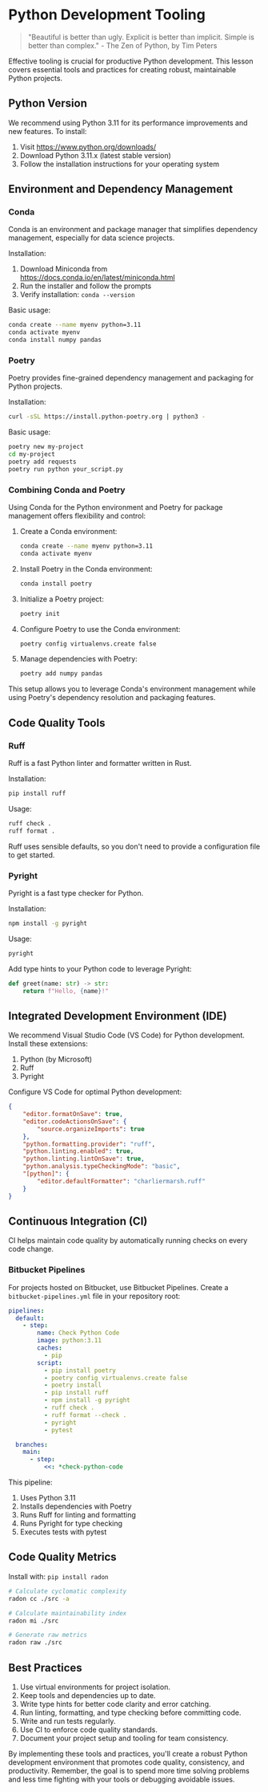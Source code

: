 # Python Development Tooling

> "Beautiful is better than ugly. Explicit is better than implicit. Simple is better than complex." - The Zen of Python, by Tim Peters

Effective tooling is crucial for productive Python development. This lesson covers essential tools and practices for creating robust, maintainable Python projects.

## Python Version

We recommend using Python 3.11 for its performance improvements and new features. To install:

1. Visit https://www.python.org/downloads/
2. Download Python 3.11.x (latest stable version)
3. Follow the installation instructions for your operating system

## Environment and Dependency Management

### Conda

Conda is an environment and package manager that simplifies dependency management, especially for data science projects.

Installation:
1. Download Miniconda from https://docs.conda.io/en/latest/miniconda.html
2. Run the installer and follow the prompts
3. Verify installation: `conda --version`

Basic usage:
```bash
conda create --name myenv python=3.11
conda activate myenv
conda install numpy pandas
```

### Poetry

Poetry provides fine-grained dependency management and packaging for Python projects.

Installation:
```bash
curl -sSL https://install.python-poetry.org | python3 -
```

Basic usage:
```bash
poetry new my-project
cd my-project
poetry add requests
poetry run python your_script.py
```

### Combining Conda and Poetry

Using Conda for the Python environment and Poetry for package management offers flexibility and control:

1. Create a Conda environment:
   ```bash
   conda create --name myenv python=3.11
   conda activate myenv
   ```

2. Install Poetry in the Conda environment:
   ```bash
   conda install poetry
   ```

3. Initialize a Poetry project:
   ```bash
   poetry init
   ```

4. Configure Poetry to use the Conda environment:
   ```bash
   poetry config virtualenvs.create false
   ```

5. Manage dependencies with Poetry:
   ```bash
   poetry add numpy pandas
   ```

This setup allows you to leverage Conda's environment management while using Poetry's dependency resolution and packaging features.

## Code Quality Tools

### Ruff

Ruff is a fast Python linter and formatter written in Rust.

Installation:
```bash
pip install ruff
```

Usage:
```bash
ruff check .
ruff format .
```

Ruff uses sensible defaults, so you don't need to provide a configuration file to get started.

### Pyright

Pyright is a fast type checker for Python.

Installation:
```bash
npm install -g pyright
```

Usage:
```bash
pyright
```

Add type hints to your Python code to leverage Pyright:

```python
def greet(name: str) -> str:
    return f"Hello, {name}!"
```

## Integrated Development Environment (IDE)

We recommend Visual Studio Code (VS Code) for Python development. Install these extensions:

1. Python (by Microsoft)
2. Ruff
3. Pyright

Configure VS Code for optimal Python development:

```json
{
    "editor.formatOnSave": true,
    "editor.codeActionsOnSave": {
        "source.organizeImports": true
    },
    "python.formatting.provider": "ruff",
    "python.linting.enabled": true,
    "python.linting.lintOnSave": true,
    "python.analysis.typeCheckingMode": "basic",
    "[python]": {
        "editor.defaultFormatter": "charliermarsh.ruff"
    }
}

```

## Continuous Integration (CI)

CI helps maintain code quality by automatically running checks on every code change.

### Bitbucket Pipelines

For projects hosted on Bitbucket, use Bitbucket Pipelines. Create a `bitbucket-pipelines.yml` file in your repository root:

```yaml
pipelines:
  default:
    - step:
        name: Check Python Code
        image: python:3.11
        caches:
          - pip
        script:
          - pip install poetry
          - poetry config virtualenvs.create false
          - poetry install
          - pip install ruff
          - npm install -g pyright
          - ruff check .
          - ruff format --check .
          - pyright
          - pytest

  branches:
    main:
      - step:
          <<: *check-python-code

```

This pipeline:
1. Uses Python 3.11
2. Installs dependencies with Poetry
3. Runs Ruff for linting and formatting
4. Runs Pyright for type checking
5. Executes tests with pytest

## Code Quality Metrics

Install with: `pip install radon`

```bash
# Calculate cyclomatic complexity
radon cc ./src -a

# Calculate maintainability index
radon mi ./src

# Generate raw metrics
radon raw ./src
```

## Best Practices

1. Use virtual environments for project isolation.
2. Keep tools and dependencies up to date.
3. Write type hints for better code clarity and error catching.
4. Run linting, formatting, and type checking before committing code.
5. Write and run tests regularly.
6. Use CI to enforce code quality standards.
7. Document your project setup and tooling for team consistency.

By implementing these tools and practices, you'll create a robust Python development environment that promotes code quality, consistency, and productivity. Remember, the goal is to spend more time solving problems and less time fighting with your tools or debugging avoidable issues.